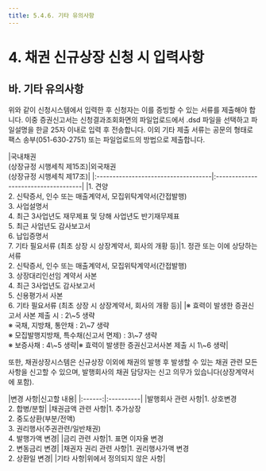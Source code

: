 ```yaml
---
title: 5.4.6. 기타 유의사항
---
```

# 4. 채권 신규상장 신청 시 입력사항

## 바. 기타 유의사항

위와 같이 신청시스템에서 입력한 후 신청자는 이를 증빙할 수 있는 서류를 제출해야 합니다. 이중 증권신고서는 신청결과조회화면의 파일업로드에서 .dsd 파일을 선택하고 파일설명을 한글 25자 이내로 입력 후 전송합니다. 이외 기타 제출 서류는 공문의 형태로 팩스 송부(051-630-2751) 또는 파일업로드의 방법으로 제출합니다. 

<GCallout severity="warn">
|국내채권<br/>(상장규정 시행세칙 제15조)|외국채권<br/>(상장규정 시행세칙 제17조)|
|:------------------------------------|:------------------------------------|
|1. 견양<br/>2. 신탁증서, 인수 또는 매출계약서, 모집위탁계약서(간접발행)<br/>3. 사업설명서<br/>4. 최근 3사업년도 재무제표 및 당해 사업년도 반기재무제표<br/>5. 최근 사업년도 감사보고서<br/>6. 납입증명서<br/>7. 기타 필요서류 (최초 상장 시 상장계약서, 회사의 개황 등)|1. 정관 또는 이에 상당하는 서류<br/>2. 신탁증서, 인수 또는 매출계약서, 모집위탁계약서(간접발행)<br/>3. 상장대리인선임 계약서 사본<br/>4. 최근 3사업년도 감사보고서<br/>5. 신용평가서 사본<br/>6. 기타 필요서류 (최초 상장 시 상장계약서, 회사의 개황 등)|
|※ 효력이 발생한 증권신고서 사본 제출 시 : 2\~5 생략<br/>※ 국채, 지방채, 통안채 : 2\~7 생략<br/>※ 모집발행지방채, 특수채(신고서 면제) : 3\~7 생략<br/>※ 보증사채 : 4\~5 생략|※ 효력이 발생한 증권신고서사본 제출 시 1\~6 생략|
</GCallout>

또한, 채권상장시스템은 신규상장 이외에 채권의 발행 후 발생할 수 있는 채권 관련 모든 사항을 신고할 수 있으며, 발행회사의 채권 담당자는 신고 의무가 있습니다(상장계약서에 포함).

<GCallout severity="warn">
|변경 사항|신고할 내용|
|:------:|:----------|
|발행회사 관련 사항|1. 상호변경<br/>2. 합병/분할|
|채권금액 관련 사항|1. 추가상장<br/>2. 중도상환(부분/전액)<br/>3. 권리행사(주권관련/일반채권)<br/>4. 발행가액 변경|
|금리 관련 사항|1. 표면 이자율 변경<br/>2. 변동금리 변경|
|채권자 권리 관련 사항|1. 권리행사가액 변경<br/>2. 상환일 변경|
|기타 사항|위에서 정의되지 않은 사항|
</GCallout>